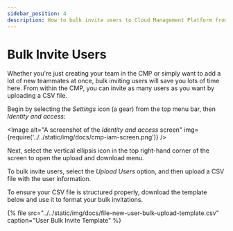 ```yaml
---
sidebar_position: 4
description: How to bulk invite users to Cloud Management Platform from CSV
---
```


# Bulk Invite Users

Whether you're just creating your team in the CMP or simply want to add a lot of new teammates at once, bulk inviting users will save you lots of time here. From within the CMP, you can invite as many users as you want by uploading a CSV file.

Begin by selecting the _Settings_ icon (a gear) from the top menu bar, then _Identity and access_:


<Image
  alt="A screenshot of the _Identity and access_ screen"
  img={require('../../static/img/docs/cmp-iam-screen.png')}
/>

Next, select the vertical ellipsis icon in the top right-hand corner of the screen to open the upload and download menu.

To bulk invite users, select the _Upload Users_ option, and then upload a CSV file with the user information.

To ensure your CSV file is structured properly, download the template below and use it to format your bulk invitations.

{% file src="../../static/img/docs/file-new-user-bulk-upload-template.csv" caption="User Bulk Invite Template" %}
